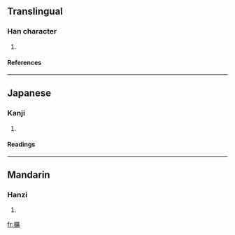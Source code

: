 ==Translingual==
===Han character===
{{Han char|rn=75|rad=木|as=15|sn=19|four=|canj=木一廿月 (DMTB)}}
# {{defn|Han|sort=木15}}
====References====
{{Han ref|kx=0560.070|dkj=15800|hdz=21313.030|uh=6AD4|ud=27348}}

----
==Japanese==
===Kanji===
{{ja-kanji|grade=|rs=木15}}
# {{defn|Japanese}} 
====Readings====
{{ja-readings|on=[[れい]] (rei)|kun=}}

----
==Mandarin==
===Hanzi===
{{cmn-hanzi|pin=[[lì]] ([[li4]])|wg=li<sup>4</sup>}}
# {{defn|Mandarin}}

[[fr:櫔]]